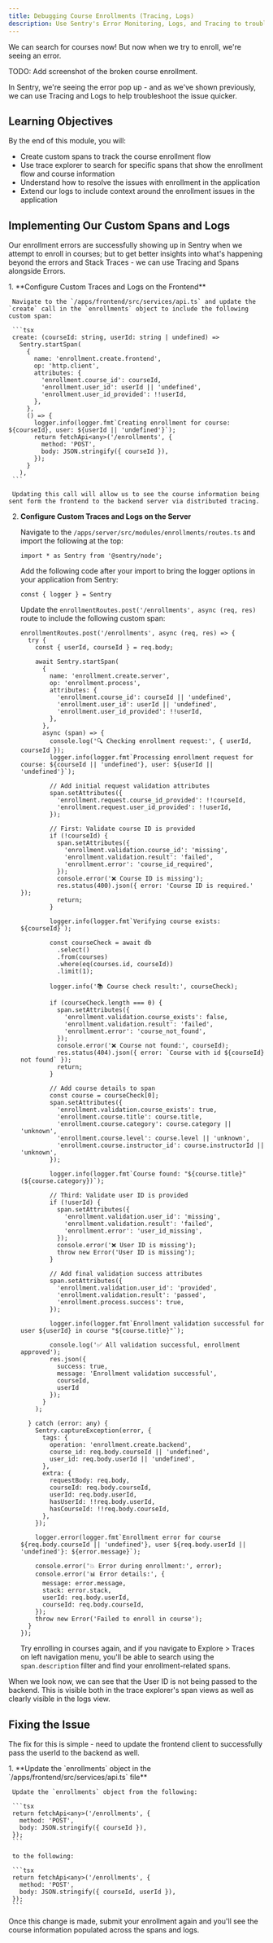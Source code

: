 ```yaml
---
title: Debugging Course Enrollments (Tracing, Logs)
description: Use Sentry's Error Monitoring, Logs, and Tracing to troubleshoot issues enrolling in courses at Sentry Academy
---
```



We can search for courses now! But now when we try to enroll, we're seeing an error. 

TODO: Add screenshot of the broken course enrollment.

In Sentry, we're seeing the error pop up - and as we've shown previously, we can use Tracing and Logs to help troubleshoot the issue quicker.

## Learning Objectives

By the end of this module, you will:

- Create custom spans to track the course enrollment flow
- Use trace explorer to search for specific spans that show the enrollment flow and course information
- Understand how to resolve the issues with enrollment in the application
- Extend our logs to include context around the enrollment issues in the application

## Implementing Our Custom Spans and Logs

Our enrollment errors are successfully showing up in Sentry when we attempt to enroll in courses; but to get better insights into what's happening beyond the errors and Stack Traces - we can use Tracing and Spans alongside Errors.

<Steps>
  1. **Configure Custom Traces and Logs on the Frontend**

     Navigate to the `/apps/frontend/src/services/api.ts` and update the `create` call in the `enrollments` object to include the following custom span:

     ```tsx
     create: (courseId: string, userId: string | undefined) => 
       Sentry.startSpan(
         {
           name: 'enrollment.create.frontend',
           op: 'http.client',
           attributes: {
             'enrollment.course_id': courseId,
             'enrollment.user_id': userId || 'undefined',
             'enrollment.user_id_provided': !!userId,
           },
         },
         () => {
           logger.info(logger.fmt`Creating enrollment for course: ${courseId}, user: ${userId || 'undefined'}`);
           return fetchApi<any>('/enrollments', {
             method: 'POST',
             body: JSON.stringify({ courseId }),
           });
         }
       ),
     ```

     Updating this call will allow us to see the course information being sent form the frontend to the backend server via distributed tracing.

  2. **Configure Custom Traces and Logs on the Server**

     Navigate to the `/apps/server/src/modules/enrollments/routes.ts` and import the following at the top:

     ```tsx
     import * as Sentry from '@sentry/node';
     ```

     Add the following code after your import to bring the logger options in your application from Sentry:

     ```tsx
     const { logger } = Sentry
     ```

     Update the `enrollmentRoutes.post('/enrollments', async (req, res)` route to include the following custom span:

     ```tsx
     enrollmentRoutes.post('/enrollments', async (req, res) => {
       try {
         const { userId, courseId } = req.body;

         await Sentry.startSpan(
           {
             name: 'enrollment.create.server',
             op: 'enrollment.process',
             attributes: {
               'enrollment.course_id': courseId || 'undefined',
               'enrollment.user_id': userId || 'undefined',
               'enrollment.user_id_provided': !!userId,
             },
           },
           async (span) => {
             console.log('🔍 Checking enrollment request:', { userId, courseId });
             logger.info(logger.fmt`Processing enrollment request for course: ${courseId || 'undefined'}, user: ${userId || 'undefined'}`);

             // Add initial request validation attributes
             span.setAttributes({
               'enrollment.request.course_id_provided': !!courseId,
               'enrollment.request.user_id_provided': !!userId,
             });

             // First: Validate course ID is provided
             if (!courseId) {
               span.setAttributes({
                 'enrollment.validation.course_id': 'missing',
                 'enrollment.validation.result': 'failed',
                 'enrollment.error': 'course_id_required',
               });
               console.error('❌ Course ID is missing');
               res.status(400).json({ error: 'Course ID is required.' });
               return;
             }

             logger.info(logger.fmt`Verifying course exists: ${courseId}`);

             const courseCheck = await db
               .select()
               .from(courses)
               .where(eq(courses.id, courseId))
               .limit(1);

             logger.info('📚 Course check result:', courseCheck);

             if (courseCheck.length === 0) {
               span.setAttributes({
                 'enrollment.validation.course_exists': false,
                 'enrollment.validation.result': 'failed',
                 'enrollment.error': 'course_not_found',
               });
               console.error('❌ Course not found:', courseId);
               res.status(404).json({ error: `Course with id ${courseId} not found` });
               return;
             }

             // Add course details to span
             const course = courseCheck[0];
             span.setAttributes({
               'enrollment.validation.course_exists': true,
               'enrollment.course.title': course.title,
               'enrollment.course.category': course.category || 'unknown',
               'enrollment.course.level': course.level || 'unknown',
               'enrollment.course.instructor_id': course.instructorId || 'unknown',
             });

             logger.info(logger.fmt`Course found: "${course.title}" (${course.category})`);

             // Third: Validate user ID is provided
             if (!userId) {
               span.setAttributes({
                 'enrollment.validation.user_id': 'missing',
                 'enrollment.validation.result': 'failed',
                 'enrollment.error': 'user_id_missing',
               });
               console.error('❌ User ID is missing');
               throw new Error('User ID is missing');
             }

             // Add final validation success attributes
             span.setAttributes({
               'enrollment.validation.user_id': 'provided',
               'enrollment.validation.result': 'passed',
               'enrollment.process.success': true,
             });

             logger.info(logger.fmt`Enrollment validation successful for user ${userId} in course "${course.title}"`);

             console.log('✅ All validation successful, enrollment approved');
             res.json({ 
               success: true, 
               message: 'Enrollment validation successful',
               courseId,
               userId 
             });
           }
         );

       } catch (error: any) {
         Sentry.captureException(error, {
           tags: {
             operation: 'enrollment.create.backend',
             course_id: req.body.courseId || 'undefined',
             user_id: req.body.userId || 'undefined',
           },
           extra: {
             requestBody: req.body,
             courseId: req.body.courseId,
             userId: req.body.userId,
             hasUserId: !!req.body.userId,
             hasCourseId: !!req.body.courseId,
           },
         });

         logger.error(logger.fmt`Enrollment error for course ${req.body.courseId || 'undefined'}, user ${req.body.userId || 'undefined'}: ${error.message}`);

         console.error('💥 Error during enrollment:', error);
         console.error('📊 Error details:', {
           message: error.message,
           stack: error.stack,
           userId: req.body.userId,
           courseId: req.body.courseId,
         });
         throw new Error('Failed to enroll in course');
       }
     });
     ```

     Try enrolling in courses again, and if you navigate to Explore > Traces on left navigation menu, you'll be able to search using the `span.description` filter and find your enrollment-related spans.

</Steps>

When we look now, we can see that the User ID is not being passed to the backend. This is visible both in the trace explorer's span views as well as clearly visible in the logs view.

## Fixing the Issue

The fix for this is simple - need to update the frontend client to successfully pass the userId to the backend as well. 

<Steps>
  1. **Update the `enrollments` object in the `/apps/frontend/src/services/api.ts` file**

     Update the `enrollments` object from the following:

     ```tsx
     return fetchApi<any>('/enrollments', {
       method: 'POST',
       body: JSON.stringify({ courseId }),
     });
     ```

     to the following:

     ```tsx
     return fetchApi<any>('/enrollments', {
       method: 'POST',
       body: JSON.stringify({ courseId, userId }),
     });
     ```

</Steps>

Once this change is made, submit your enrollment again and you'll see the course information populated across the spans and logs. 